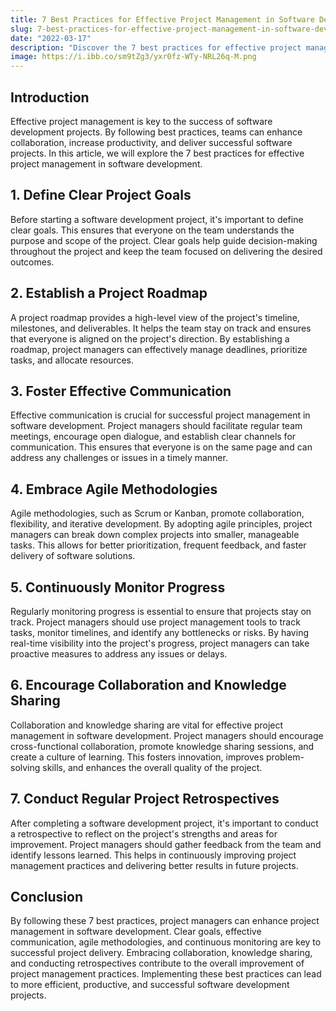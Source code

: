 ```yaml
---
title: 7 Best Practices for Effective Project Management in Software Development
slug: 7-best-practices-for-effective-project-management-in-software-development
date: "2022-03-17"
description: "Discover the 7 best practices for effective project management in software development. Learn how to enhance collaboration, increase productivity, and deliver successful software projects."
image: https://i.ibb.co/sm9tZg3/yxr0fz-WTy-NRL26q-M.png
---
```


## Introduction

Effective project management is key to the success of software development projects. By following best practices, teams can enhance collaboration, increase productivity, and deliver successful software projects. In this article, we will explore the 7 best practices for effective project management in software development.

## 1. Define Clear Project Goals

Before starting a software development project, it's important to define clear goals. This ensures that everyone on the team understands the purpose and scope of the project. Clear goals help guide decision-making throughout the project and keep the team focused on delivering the desired outcomes.

## 2. Establish a Project Roadmap

A project roadmap provides a high-level view of the project's timeline, milestones, and deliverables. It helps the team stay on track and ensures that everyone is aligned on the project's direction. By establishing a roadmap, project managers can effectively manage deadlines, prioritize tasks, and allocate resources.

## 3. Foster Effective Communication

Effective communication is crucial for successful project management in software development. Project managers should facilitate regular team meetings, encourage open dialogue, and establish clear channels for communication. This ensures that everyone is on the same page and can address any challenges or issues in a timely manner.

## 4. Embrace Agile Methodologies

Agile methodologies, such as Scrum or Kanban, promote collaboration, flexibility, and iterative development. By adopting agile principles, project managers can break down complex projects into smaller, manageable tasks. This allows for better prioritization, frequent feedback, and faster delivery of software solutions.

## 5. Continuously Monitor Progress

Regularly monitoring progress is essential to ensure that projects stay on track. Project managers should use project management tools to track tasks, monitor timelines, and identify any bottlenecks or risks. By having real-time visibility into the project's progress, project managers can take proactive measures to address any issues or delays.

## 6. Encourage Collaboration and Knowledge Sharing

Collaboration and knowledge sharing are vital for effective project management in software development. Project managers should encourage cross-functional collaboration, promote knowledge sharing sessions, and create a culture of learning. This fosters innovation, improves problem-solving skills, and enhances the overall quality of the project.

## 7. Conduct Regular Project Retrospectives

After completing a software development project, it's important to conduct a retrospective to reflect on the project's strengths and areas for improvement. Project managers should gather feedback from the team and identify lessons learned. This helps in continuously improving project management practices and delivering better results in future projects.

## Conclusion

By following these 7 best practices, project managers can enhance project management in software development. Clear goals, effective communication, agile methodologies, and continuous monitoring are key to successful project delivery. Embracing collaboration, knowledge sharing, and conducting retrospectives contribute to the overall improvement of project management practices. Implementing these best practices can lead to more efficient, productive, and successful software development projects.